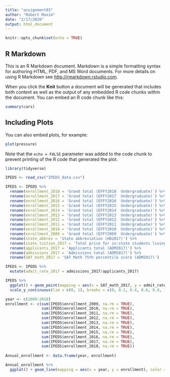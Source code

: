 ```yaml
---
title: "assignment03"
author: "Robert Maxim"
date: "2/17/2020"
output: html_document
---
```


```r
knitr::opts_chunk$set(echo = TRUE)
```

## R Markdown

This is an R Markdown document. Markdown is a simple formatting syntax for authoring HTML, PDF, and MS Word documents. For more details on using R Markdown see <http://rmarkdown.rstudio.com>.

When you click the **Knit** button a document will be generated that includes both content as well as the output of any embedded R code chunks within the document. You can embed an R code chunk like this:

```r
summary(cars)
```

## Including Plots

You can also embed plots, for example:

```r
plot(pressure)
```

Note that the `echo = FALSE` parameter was added to the code chunk to prevent printing of the R code that generated the plot.

```r
library(tidyverse)
```

```r
IPEDS <- read_csv("IPEDS_data.csv")
```

```r
IPEDS <- IPEDS %>%
  rename(enrollment_2018 = 'Grand total (EFFY2018  Undergraduate)') %>%
  rename(enrollment_2017 = 'Grand total (EFFY2017  Undergraduate)') %>%
  rename(enrollment_2016 = 'Grand total (EFFY2016  Undergraduate)') %>%
  rename(enrollment_2015 = 'Grand total (EFFY2015  Undergraduate)') %>%
  rename(enrollment_2014 = 'Grand total (EFFY2014  Undergraduate)') %>%
  rename(enrollment_2013 = 'Grand total (EFFY2013  Undergraduate)') %>%
  rename(enrollment_2012 = 'Grand total (EFFY2012  Undergraduate)') %>%
  rename(enrollment_2011 = 'Grand total (EFFY2011  Undergraduate)') %>%
  rename(enrollment_2010 = 'Grand total (EFFY2010  Undergraduate)') %>%
  rename(enrollment_2009 = 'Grand total (EFFY2009  Undergraduate)') %>%
  rename(state_abbrev = 'State abbreviation (HD2017)') %>%
  rename(state_tuition_2017 = 'Total price for in-state students living on campus 2017-18 (DRVIC2017)') %>%
  rename(applicants_2017 = 'Applicants total (ADM2017)') %>%
  rename(admissions_2017 = 'Admissions total (ADM2017)') %>%
  rename(SAT_math_2017 = 'SAT Math 75th percentile score (ADM2017)')
```

```r
IPEDS <- IPEDS %>%
  mutate(admit_rate_2017 = admissions_2017/applicants_2017)
```


```r
IPEDS %>%
  ggplot() + geom_point(mapping = aes(x = SAT_math_2017, y = admit_rate_2017), color = "royalblue") +
  scale_y_continuous(lim = c(0, 1), breaks = c(0, 0.2, 0.4, 0.6, 0.8, 1))
```

```r
year <- c(2009:2018)
enrollment <- c(sum(IPEDS$enrollment_2009, na.rm = TRUE), 
                sum(IPEDS$enrollment_2010, na.rm = TRUE),
                sum(IPEDS$enrollment_2011, na.rm = TRUE), 
                sum(IPEDS$enrollment_2012, na.rm = TRUE),
                sum(IPEDS$enrollment_2013, na.rm = TRUE),
                sum(IPEDS$enrollment_2014, na.rm = TRUE),
                sum(IPEDS$enrollment_2015, na.rm = TRUE),
                sum(IPEDS$enrollment_2016, na.rm = TRUE),
                sum(IPEDS$enrollment_2017, na.rm = TRUE),
                sum(IPEDS$enrollment_2018, na.rm = TRUE))
                 
Annual_enrollment <- data.frame(year, enrollment)
```

```r
Annual_enrollment %>%
  ggplot() + geom_line(mapping = aes(x = year, y = enrollment), color = "forestgreen")
```





